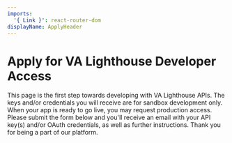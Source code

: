 ```yaml
---
imports:
  '{ Link }': react-router-dom
displayName: ApplyHeader
---
```

# Apply for VA Lighthouse Developer Access
<p className="usa-font-lead">This page is the first step towards developing with VA Lighthouse APIs. 
The keys and/or credentials you will receive are for sandbox development only. When your app is ready 
to go live, you may <Link to="/go-live">request production access</Link>. Please submit the form below 
and you'll receive an email with your API key(s) and/or OAuth credentials, as well as further instructions. 
Thank you for being a part of our platform.</p>
